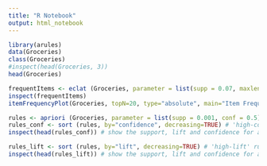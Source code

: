 ```yaml
---
title: "R Notebook"
output: html_notebook
---
```

```r
library(arules)
data(Groceries)
class(Groceries)
#inspect(head(Groceries, 3))
head(Groceries)
```

```r

frequentItems <- eclat (Groceries, parameter = list(supp = 0.07, maxlen = 15)) # calculates support for frequent items
inspect(frequentItems)
itemFrequencyPlot(Groceries, topN=20, type="absolute", main="Item Frequency") # plot frequent items

rules <- apriori (Groceries, parameter = list(supp = 0.001, conf = 0.5)) # Min Support as 0.001, confidence as 0.5.
rules_conf <- sort (rules, by="confidence", decreasing=TRUE) # 'high-confidence' rules.
inspect(head(rules_conf)) # show the support, lift and confidence for all rules

rules_lift <- sort (rules, by="lift", decreasing=TRUE) # 'high-lift' rules.
inspect(head(rules_lift)) # show the support, lift and confidence for all rules


```